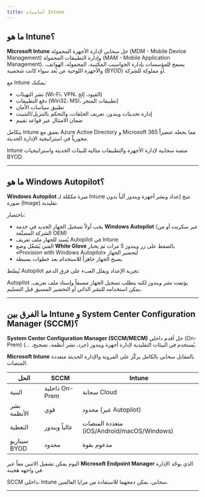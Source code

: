 ---
title: أساسيات Intune
---

## ما هو Intune؟

**Microsoft Intune** حل سحابي لإدارة الأجهزة المحمولة (MDM - Mobile Device Management) وإدارة التطبيقات المحمولة (MAM - Mobile Application Management). يسمح للمؤسسات بإدارة الحواسيب المكتبية، المحمولة، الهواتف، والأجهزة اللوحية عن بُعد سواء كانت شخصية (BYOD) أو مملوكة للشركة.

مع Intune يمكنك:
- نشر التهيئات (Wi-Fi، VPN، القيود، إلخ)
- دفع التطبيقات (Win32، MSI، تطبيقات المتجر)
- تطبيق سياسات الأمان
- إدارة تحديثات ويندوز، تعريف الحلقات، والتحكم بالتنزيل/التثبيت
- ضمان الامتثال عبر قواعد تقييم

يتكامل Intune بعمق مع Azure Active Directory و Microsoft 365 مما يجعله عنصراً محورياً في استراتيجية الإدارة الحديثة.

<Callout title="الخلاصة">
Intune منصة سحابية لإدارة الأجهزة والتطبيقات مثالية للبيئات الحديثة واستراتيجيات BYOD.
</Callout>

---

## ما هو Windows Autopilot؟

**Windows Autopilot** ميزة مكمّلة لـ Intune تتيح إعداد ونشر أجهزة ويندوز آلياً بدون صورة (Image) تقليدية.

باختصار:
- يجب أولاً تسجيل الجهاز الجديد في خدمة **Windows Autopilot** (عبر سكربت أو من الشركة المصنِّعة OEM)
- يُسند للجهاز ملف تعريف Autopilot في Intune
- الفني يُشغّل وضع **White Glove** بالضغط على زر ويندوز 5 مرات ثم يختار «Provision with Windows Autopilot» لتحضير الجهاز
- يصبح الجهاز جاهزاً للاستخدام بعد خطوات بسيطة

يُبسّط Autopilot تجربة الإعداد ويقلل العبء على فرق الدعم.

<Callout title="الخلاصة">
Autopilot يؤتمت نشر ويندوز لكنه يتطلب تسجيل الجهاز مسبقاً وإسناد ملف تعريف. يمكن استخدامه للنشر الذاتي أو التحضير المسبق قبل التسليم.
</Callout>

---

## ما الفرق بين Intune و System Center Configuration Manager (SCCM)؟

**System Center Configuration Manager (SCCM/MECM)** حل أقدم داخلي (On-Prem) يُستخدم في البيئات التقليدية لإدارة أجهزة ويندوز (جرد، نشر أنظمة، تصحيح، ...).

**Microsoft Intune** بالمقابل سحابي بالكامل يركّز على المرونة والإدارة الحديثة متعددة المنصات.

| الحل          | SCCM            | Intune                           |
|---------------|-----------------|----------------------------------|
| البنية        | داخلية On-Prem  | سحابة Cloud                     |
| نشر الأنظمة   | قوي             | محدود (عبر Autopilot)           |
| التغطية       | غالباً ويندوز    | متعددة المنصات (iOS/Android/macOS/Windows) |
| سيناريو BYOD  | محدود           | مدعوم بقوة                      |

اليوم يمكن تشغيل الاثنين معاً عبر **Microsoft Endpoint Manager** الذي يوحّد الإدارة في واجهة هجينة.

<Callout title="الخلاصة">
SCCM داخلي، Intune سحابي. يمكن دمجهما للاستفادة من مزايا العالمين.
</Callout>

---
